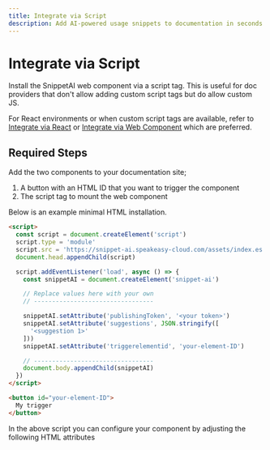 ```yaml
---
title: Integrate via Script
description: Add AI-powered usage snippets to documentation in seconds.
---
```



# Integrate via Script

Install the SnippetAI web component via a script tag.
This is useful for doc providers that don't allow adding custom script tags but do allow custom JS.

For React environments or when custom script tags are available, refer to
[Integrate via React](/docs/sdk-docs/snippet-ai/integrate-via-react) or [Integrate via Web Component](/docs/sdk-docs/snippet-ai/integrate-via-web-component) which are preferred.

## Required Steps
Add the two components to your documentation site;
1. A button with an HTML ID that you want to trigger the component
2. The script tag to mount the web component

Below is an example minimal HTML installation.

```html
<script>
  const script = document.createElement('script')
  script.type = 'module'
  script.src = 'https://snippet-ai.speakeasy-cloud.com/assets/index.es.js'
  document.head.appendChild(script)

  script.addEventListener('load', async () => {
    const snippetAI = document.createElement('snippet-ai')

    // Replace values here with your own
    // ---------------------------------

    snippetAI.setAttribute('publishingToken', '<your token>')
    snippetAI.setAttribute('suggestions', JSON.stringify([
      '<suggestion 1>'
    ]))
    snippetAI.setAttribute('triggerelementid', 'your-element-ID')

    // ---------------------------------
    document.body.appendChild(snippetAI)
  })
</script>

<button id="your-element-ID">
  My trigger
</button>
```

In the above script you can configure your component by adjusting the following HTML attributes

<Table
  data={[
    { attribute: "`publishingtoken`", description: "Your public API key for authentication", required: "Yes", default: "—" },
    { attribute: "`codelang`", description: "Programming language for code generation (`typescript`, `python`, `go`, `java`, `csharp`, `php`)", required: "No", default: "—" },
    { attribute: "`triggerelementid`", description: "Custom ID attribute for a button element that will open SnippetAI when clicked", required: "No", default: "—" },
    { attribute: "`toggleshortcut`", description: "Keyboard shortcut to open the Command Bar", required: "No", default: "`\"$mod+k\"` (cmd+k / ctrl+k)" },
    { attribute: "`zindex`", description: "Z-index of the command bar", required: "No", default: "`\"1000\"`" },
    { attribute: "`suggestions`", description: "Searchable list of suggestions for the command bar", required: "No", default: "`\"[]\"`" }
  ]}
  columns={[
    { key: "attribute", header: "Attribute" },
    { key: "description", header: "Description" },
    { key: "required", header: "Required" },
    { key: "default", header: "Default" }
  ]}
/>
